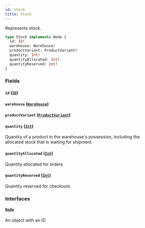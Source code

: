 ```yaml
---
id: stock
title: Stock
---
```



Represents stock.

```graphql
type Stock implements Node {
  id: ID!
  warehouse: Warehouse!
  productVariant: ProductVariant!
  quantity: Int!
  quantityAllocated: Int!
  quantityReserved: Int!
}
```


### Fields

#### `id` ([`ID`](../../../developer/api-reference/scalars/id))




#### `warehouse` ([`Warehouse`](../../../developer/api-reference/objects/warehouse))




#### `productVariant` ([`ProductVariant`](../../../developer/api-reference/objects/product-variant))




#### `quantity` ([`Int`](../../../developer/api-reference/scalars/int))

Quantity of a product in the warehouse's possession, including the allocated stock that is waiting for shipment.


#### `quantityAllocated` ([`Int`](../../../developer/api-reference/scalars/int))

Quantity allocated for orders


#### `quantityReserved` ([`Int`](../../../developer/api-reference/scalars/int))

Quantity reserved for checkouts


### Interfaces

#### [`Node`](../../../developer/api-reference/interfaces/node) 

An object with an ID




